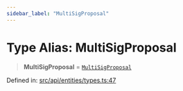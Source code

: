 ```yaml
---
sidebar_label: "MultiSigProposal"
---
```


# Type Alias: MultiSigProposal

> **MultiSigProposal** = [`MultiSigProposal`](../../MultiSigProposal/classes/MultiSigProposal.mdx)

Defined in: [src/api/entities/types.ts:47](https://github.com/PolymeshAssociation/polymesh-sdk/blob/bee6a2fe7a8ce5db42a6982e793782182cde2153/src/api/entities/types.ts#L47)

